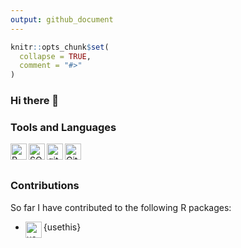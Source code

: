 ```yaml
---
output: github_document
---
```


<!-- README.md is generated from README.Rmd. Please edit that file -->

```r
knitr::opts_chunk$set(
  collapse = TRUE,
  comment = "#>"
)
```

### Hi there 👋

### Tools and Languages
<a href = "https://www.r-project.org">
<img align="left" alt="R" width="26px" src = "https://raw.githubusercontent.com/github/explore/80688e429a7d4ef2fca1e82350fe8e3517d3494d/topics/r/r.png">
</a>

<img align="left" alt="SQL" width="26px" src = "https://raw.githubusercontent.com/github/explore/80688e429a7d4ef2fca1e82350fe8e3517d3494d/topics/sql/sql.png" />

<img align="left" alt="git" width="26px" src = "https://raw.githubusercontent.com/github/explore/80688e429a7d4ef2fca1e82350fe8e3517d3494d/topics/git/git.png" />

<img align="left" alt="GitHub" width="26px" src = "https://raw.githubusercontent.com/github/explore/78df643247d429f6cc873026c0622819ad797942/topics/github/github.png">

<br />
<br />

### Contributions

So far I have contributed to the following R packages: 
<p>
* {usethis}
<a href = "https://usethis.r-lib.org">
<img align = "left" alt = "usethis" width = "26px" src="https://github.com/rstudio/hex-stickers/blob/master/PNG/usethis.png" />
</a>
</p>
<!-- badges: start -->

<!-- badges: end -->

<!--
**dragosmg/dragosmg** is a ✨ _special_ ✨ repository because its `README.md` (this file) appears on your GitHub profile.

Here are some ideas to get you started:

- 🔭 I’m currently working on ...
- 🌱 I’m currently learning ...
- 👯 I’m looking to collaborate on ...
- 🤔 I’m looking for help with ...
- 💬 Ask me about ...
- 📫 How to reach me: ...
- 😄 Pronouns: he/him
- ⚡ Fun fact: ...
-->
